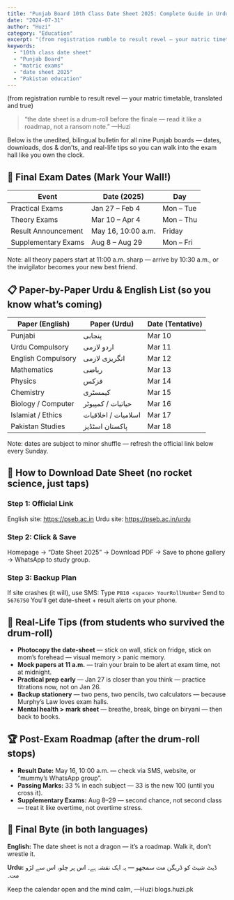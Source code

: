 ```yaml
---
title: "Punjab Board 10th Class Date Sheet 2025: Complete Guide in Urdu & English"
date: "2024-07-31"
author: "Huzi"
category: "Education"
excerpt: "(from registration rumble to result revel — your matric timetable, translated and true) “the date sheet is a drum-roll before the finale — read it like a roadmap, not a ransom note.” —Huzi"
keywords:
  - "10th class date sheet"
  - "Punjab Board"
  - "matric exams"
  - "date sheet 2025"
  - "Pakistan education"
---
```


(from registration rumble to result revel — your matric timetable, translated and true)
> “the date sheet is a drum-roll before the finale —
> read it like a roadmap, not a ransom note.”
> —Huzi

Below is the unedited, bilingual bulletin for all nine Punjab boards — dates, downloads, dos & don’ts, and real-life tips so you can walk into the exam hall like you own the clock.

## 📅 Final Exam Dates (Mark Your Wall!)

| Event                 | Date (2025)       | Day         |
| --------------------- | ----------------- | ----------- |
| Practical Exams       | Jan 27 – Feb 4    | Mon – Tue   |
| Theory Exams          | Mar 10 – Apr 4    | Mon – Thu   |
| Result Announcement   | May 16, 10:00 a.m. | Friday      |
| Supplementary Exams   | Aug 8 – Aug 29    | Mon – Fri   |

Note: all theory papers start at 11:00 a.m. sharp — arrive by 10:30 a.m., or the invigilator becomes your new best friend.

## 📋 Paper-by-Paper Urdu & English List (so you know what’s coming)

| Paper (English)         | Paper (Urdu)        | Date (Tentative) |
| ----------------------- | ------------------- | ---------------- |
| Punjabi                 | پنجابی              | Mar 10           |
| Urdu Compulsory         | اردو لازمی          | Mar 11           |
| English Compulsory      | انگریزی لازمی       | Mar 12           |
| Mathematics             | ریاضی               | Mar 13           |
| Physics                 | فزکس                | Mar 14           |
| Chemistry               | کیمسٹری             | Mar 15           |
| Biology / Computer      | حیاتیات / کمپیوٹر  | Mar 16           |
| Islamiat / Ethics       | اسلامیات / اخلاقیات | Mar 17           |
| Pakistan Studies        | پاکستان اسٹڈیز      | Mar 18           |

Note: dates are subject to minor shuffle — refresh the official link below every Sunday.

## 📲 How to Download Date Sheet (no rocket science, just taps)

### Step 1: Official Link

English site: https://pseb.ac.in
Urdu site: https://pseb.ac.in/urdu

### Step 2: Click & Save

Homepage → “Date Sheet 2025” → Download PDF → Save to phone gallery → WhatsApp to study group.

### Step 3: Backup Plan

If site crashes (it will), use SMS:
Type `PB10 <space> YourRollNumber`
Send to `5676750`
You’ll get date-sheet + result alerts on your phone.

## 🎯 Real-Life Tips (from students who survived the drum-roll)

- **Photocopy the date-sheet** — stick on wall, stick on fridge, stick on mom’s forehead — visual memory > panic memory.
- **Mock papers at 11 a.m.** — train your brain to be alert at exam time, not at midnight.
- **Practical prep early** — Jan 27 is closer than you think — practice titrations now, not on Jan 26.
- **Backup stationery** — two pens, two pencils, two calculators — because Murphy’s Law loves exam halls.
- **Mental health > mark sheet** — breathe, break, binge on biryani — then back to books.

## 🏆 Post-Exam Roadmap (after the drum-roll stops)

- **Result Date:** May 16, 10:00 a.m. — check via SMS, website, or “mummy’s WhatsApp group”.
- **Passing Marks:** 33 % in each subject — 33 is the new 100 (until you cross it).
- **Supplementary Exams:** Aug 8–29 — second chance, not second class — treat it like overtime, not overtime stress.

## 🌱 Final Byte (in both languages)

**English:** The date sheet is not a dragon — it’s a roadmap. Walk it, don’t wrestle it.

**Urdu:** ڈیٹ شیٹ کو ڈریگن مت سمجھو — یہ ایک نقشہ ہے۔ اس پر چلو، اس سے لڑو مت۔

Keep the calendar open and the mind calm,
—Huzi
blogs.huzi.pk
